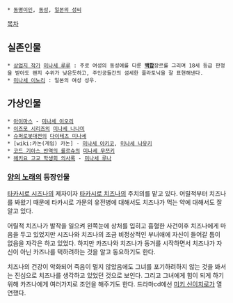  * [[동명이인]], [[동성]], [[일본의 성씨]]

[[목차]]
== 실존인물 ==
 * [[상업지 작가]] [[미나세 루루]] : 주로 여성의 동성애를 다룬 '''[[백합(장르)|백합]]'''장르를 그리며 18세 등급 판정을 받아도 왠지 수위가 낮은듯하고, 주인공들간의 섬세한 플라토닉을 잘 표현해낸다.
 * [[미나세 이노리]] : 일본의 여성 성우. 

== 가상인물 ==
 * [[아이마스]] - [[미나세 이오리]]
 * [[이즈모 시리즈]]의 [[미나세 나나미]]
 * [[슈퍼로봇대전]]의 [[다이테츠 미나세]]
 * [wiki:카논(게임) 카논] - [[미나세 아키코]], [[미나세 나유키]]
 * [[코드 기아스 반역의 를르슈]]의 [[미나세 무쯔키]]
 * [[헤키요 고교 학생회 의사록]] - [[미나세 루나]]

=== [[양의 노래]]의 등장인물 ===
[[타카시로 시즈나]]의 제자이자 [[타카시로 치즈나]]의 주치의를 맡고 있다. 어릴적부터 치즈나를 봐왔기 때문에 타카시로 가문의 유전병에 대해서도 치즈나가 먹는 약에 대해서도 잘 알고 있다. 

어릴적 치즈나가 발작을 일으켜 왼쪽눈에 상처를 입히고 흡혈한 사건이후 치즈나에게 마음을 두고 있었지만 시즈나와 치즈나의 조금 비정상적인 부녀애에 자신이 들어갈 틈이 없음을 자각은 하고 있었다. 하지만 카즈나와 치즈나가 동거를 시작하면서 치즈나가 자신이 아닌 카즈나를 택하려하는 것을 알고 동요하기도 한다.

치즈나의 건강이 악화되어 죽음이 멀지 않았음에도 그녀를 포기하려하지 않는 것을 봐서는 진심으로 치즈나를 생각하고 있었던 것으로 보인다. 그리고 그녀에게 힘이 되게 하기 위해 카즈나에게 여러가지로 조언을 해주기도 한다.
드라마cd에선 [[미키 신이치로]]가 열연했다. 
